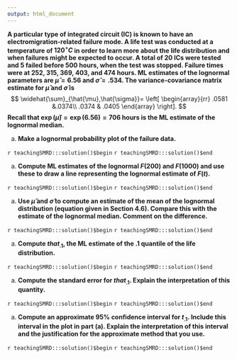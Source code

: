 ```yaml
---
output: html_document
---
```


__A particular type of integrated circuit (IC) is known to have an electromigration-related failure mode. A life test was conducted at a temperature of $120^{\circ}C$ in order to learn more about the life distribution and when failures might be expected to occur. A total of 20 ICs were tested and 5 failed before 500 hours, when the test was stopped. Failure times were at 252, 315, 369, 403, and 474 hours. ML estimates of the lognormal parameters are $\hat{\mu}=6.56$ and $\hat{\sigma}=.534$. The variance-covariance matrix estimate for $\hat{\mu}$ and $\hat{\sigma}$ is__
$$
 \widehat{\sum}_{\hat{\mu},\hat{\sigma}}= \left[  \begin{array}{rr} .0581 &.0374\\ .0374 & .0405 \end{array} \right]. 
$$ 
__Recall that $\exp(\hat{\mu})=\exp(6.56)=706$ hours is the ML estimate of the lognormal median.__

a. __Make a lognormal probability plot of the failure data.__

`r teachingSMRD:::solution()$begin`
`r teachingSMRD:::solution()$end`

a. __Compute ML estimates of the lognormal $F(200)$ and $F(1000)$ and use these to draw a line representing the lognormal estimate of $F(t)$.__

`r teachingSMRD:::solution()$begin`
`r teachingSMRD:::solution()$end`

a. __Use $\hat{\mu}$ and $\hat{\sigma}$ to compute an estimate of the mean of the lognormal distribution (equation given in Section 4.6).  Compare this with the estimate of the lognormal median. Comment on the difference.__

`r teachingSMRD:::solution()$begin`
`r teachingSMRD:::solution()$end`

a. __Compute $that_{.1}$, the ML estimate of  the .1 quantile of the life distribution.__

`r teachingSMRD:::solution()$begin`
`r teachingSMRD:::solution()$end`

a. __Compute the standard error for $that_{.1}$. Explain the interpretation of this quantity.__

`r teachingSMRD:::solution()$begin`
`r teachingSMRD:::solution()$end`

a. __Compute an approximate $95\%$ confidence interval for $t_{.1}$.   Include this interval in the plot in part (a). Explain the interpretation of this interval and the justification for the approximate method that you use.__

`r teachingSMRD:::solution()$begin`
`r teachingSMRD:::solution()$end`

